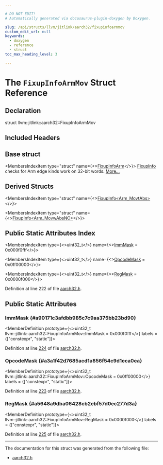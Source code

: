 ```yaml
---

# DO NOT EDIT!
# Automatically generated via docusaurus-plugin-doxygen by Doxygen.

slug: /api/structs/llvm/jitlink/aarch32/fixupinfoarmmov
custom_edit_url: null
keywords:
  - doxygen
  - reference
  - struct
toc_max_heading_level: 3

---
```





# The `FixupInfoArmMov` Struct Reference

<DoxygenPage pluginConfig={pluginConfig}>



## Declaration

<CodeBlock>struct llvm::jitlink::aarch32::FixupInfoArmMov</CodeBlock>

## Included Headers

<IncludesList>
<IncludesListItem
  filePath="llvm/ExecutionEngine/JITLink/aarch32.h"
  permalink="/docs/api/files/include/include/llvm/include/llvm/executionengine/include/llvm/executionengine/jitlink/aarch32-h"
  isLocal="true" />
</IncludesList>

## Base struct

<MembersIndex>

<MembersIndexItem
  type="struct"
  name={<><a href="/docs/api/structs/llvm/jitlink/aarch32/fixupinfoarm">FixupInfoArm</a></>}>
<a href="/docs/api/structs/llvm/jitlink/aarch32/fixupinfo">FixupInfo</a> checks for Arm edge kinds work on 32-bit words. <a href="/docs/api/structs/llvm/jitlink/aarch32/fixupinfoarm/#details">More...</a>
</MembersIndexItem>

</MembersIndex>

## Derived Structs

<MembersIndex>

<MembersIndexItem
  type="struct"
  name={<><a href="/docs/api/structs/llvm/jitlink/aarch32/fixupinfo-3a6705bc840d064de98ad200d95bcb8b">FixupInfo&lt;Arm&#95;MovtAbs&gt;</a></>}>
</MembersIndexItem>

<MembersIndexItem
  type="struct"
  name={<><a href="/docs/api/structs/llvm/jitlink/aarch32/fixupinfo-4e1bcbac93acb3f8797a1fd92d12a7cb">FixupInfo&lt;Arm&#95;MovwAbsNC&gt;</a></>}>
</MembersIndexItem>

</MembersIndex>

## Public Static Attributes Index

<MembersIndex>

<MembersIndexItem
  type={<>uint32&#95;t</>}
  name={<><a href="#a90171c3afdbb985c7c9aa375bb23bd90">ImmMask</a> = 0x000f0fff</>}>
</MembersIndexItem>

<MembersIndexItem
  type={<>uint32&#95;t</>}
  name={<><a href="#a3a1f42d7685acd1a856f54c9d1eca0ea">OpcodeMask</a> = 0x0ff00000</>}>
</MembersIndexItem>

<MembersIndexItem
  type={<>uint32&#95;t</>}
  name={<><a href="#a5648a9dba06428cb2ebf57d0ec277d3a">RegMask</a> = 0x0000f000</>}>
</MembersIndexItem>

</MembersIndex>


Definition at line 222 of file <a href="/docs/api/files/include/include/llvm/include/llvm/executionengine/include/llvm/executionengine/jitlink/aarch32-h">aarch32.h</a>.

<SectionDefinition>

## Public Static Attributes

### ImmMask {#a90171c3afdbb985c7c9aa375bb23bd90}

<MemberDefinition
  prototype={<>uint32&#95;t llvm::jitlink::aarch32::FixupInfoArmMov::ImmMask = 0x000f0fff</>}
  labels = {["constexpr", "static"]}>

Definition at line <a href="/docs/api/files/include/include/llvm/include/llvm/executionengine/include/llvm/executionengine/jitlink/aarch32-h/#l00224">224</a> of file <a href="/docs/api/files/include/include/llvm/include/llvm/executionengine/include/llvm/executionengine/jitlink/aarch32-h">aarch32.h</a>.
</MemberDefinition>

### OpcodeMask {#a3a1f42d7685acd1a856f54c9d1eca0ea}

<MemberDefinition
  prototype={<>uint32&#95;t llvm::jitlink::aarch32::FixupInfoArmMov::OpcodeMask = 0x0ff00000</>}
  labels = {["constexpr", "static"]}>

Definition at line <a href="/docs/api/files/include/include/llvm/include/llvm/executionengine/include/llvm/executionengine/jitlink/aarch32-h/#l00223">223</a> of file <a href="/docs/api/files/include/include/llvm/include/llvm/executionengine/include/llvm/executionengine/jitlink/aarch32-h">aarch32.h</a>.
</MemberDefinition>

### RegMask {#a5648a9dba06428cb2ebf57d0ec277d3a}

<MemberDefinition
  prototype={<>uint32&#95;t llvm::jitlink::aarch32::FixupInfoArmMov::RegMask = 0x0000f000</>}
  labels = {["constexpr", "static"]}>

Definition at line <a href="/docs/api/files/include/include/llvm/include/llvm/executionengine/include/llvm/executionengine/jitlink/aarch32-h/#l00225">225</a> of file <a href="/docs/api/files/include/include/llvm/include/llvm/executionengine/include/llvm/executionengine/jitlink/aarch32-h">aarch32.h</a>.
</MemberDefinition>

</SectionDefinition>

<hr/>

The documentation for this struct was generated from the following file:

<ul>
<li><a href="/docs/api/files/include/include/llvm/include/llvm/executionengine/include/llvm/executionengine/jitlink/aarch32-h">aarch32.h</a></li>
</ul>

</DoxygenPage>
